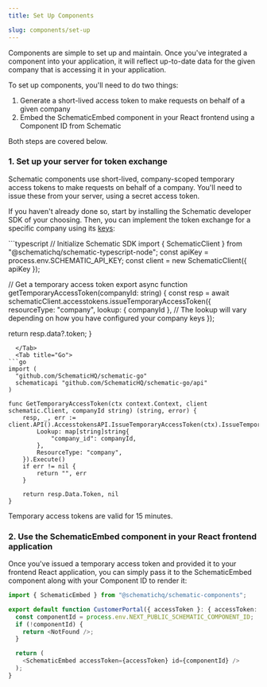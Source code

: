 ```yaml
---
title: Set Up Components

slug: components/set-up
---
```


Components are simple to set up and maintain. Once you've integrated a component into your application, it will reflect up-to-date data for the given company that is accessing it in your application.

To set up components, you'll need to do two things:
1. Generate a short-lived access token to make requests on behalf of a given company
2. Embed the SchematicEmbed component in your React frontend using a Component ID from Schematic

Both steps are covered below.

### 1. Set up your server for token exchange

Schematic components use short-lived, company-scoped temporary access tokens to make requests on behalf of a company. You'll need to issue these from your server, using a secret access token.

If you haven't already done so, start by installing the Schematic developer SDK of your choosing. Then, you can implement the token exchange for a specific company using its [keys](https://docs.schematichq.com/developer_resources/concepts#keys-vs-traits):

<Tabs>
  <Tab title="Node.js">
```typescript
// Initialize Schematic SDK
import { SchematicClient } from "@schematichq/schematic-typescript-node";
const apiKey = process.env.SCHEMATIC_API_KEY;
const client = new SchematicClient({ apiKey });

// Get a temporary access token
export async function getTemporaryAccessToken(companyId: string) {
  const resp = await schematicClient.accesstokens.issueTemporaryAccessToken({
    resourceType: "company",
    lookup: { companyId }, // The lookup will vary depending on how you have configured your company keys
  });

  return resp.data?.token;
}
```
  </Tab>
  <Tab title="Go">
```go
import (
  "github.com/SchematicHQ/schematic-go"
  schematicapi "github.com/SchematicHQ/schematic-go/api"
)

func GetTemporaryAccessToken(ctx context.Context, client schematic.Client, companyId string) (string, error) {
	resp, _, err := client.API().AccesstokensAPI.IssueTemporaryAccessToken(ctx).IssueTemporaryAccessTokenRequestBody(api.IssueTemporaryAccessTokenRequestBody{
		Lookup: map[string]string{
			"company_id": companyId,
		},
		ResourceType: "company",
	}).Execute()
	if err != nil {
		return "", err
	}

	return resp.Data.Token, nil
}
```
  </Tab>
</Tabs>

Temporary access tokens are valid for 15 minutes.

### 2. Use the SchematicEmbed component in your React frontend application

Once you've issued a temporary access token and provided it to your frontend React application, you can simply pass it to the SchematicEmbed component along with your Component ID to render it:

```typescript
import { SchematicEmbed } from "@schematichq/schematic-components";

export default function CustomerPortal({ accessToken }: { accessToken: string }) {
  const componentId = process.env.NEXT_PUBLIC_SCHEMATIC_COMPONENT_ID;
  if (!componentId) {
    return <NotFound />;
  }

  return (
    <SchematicEmbed accessToken={accessToken} id={componentId} />
  );
}
```
